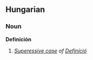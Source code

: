 ==Hungarian==
===Noun===
'''Definíción'''

# ''[[w:Superessive case|Superessive case]] of [[Definíció]]''